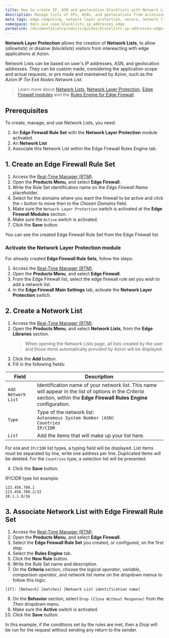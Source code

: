 ```yaml
---
title: How to create IP, ASN and geolocation blocklists with Network Lists
description: Manage lists of IPs, ASNs, and geolocations from accessing your applications at the Edge with Network Lists
meta_tags: edge computing, network layer protection, secure, network lists, network layer security
namespace: docs_use_case_blacklists_ip_addresses_edge
permalink: /documentation/products/guides/blacklists-ip-addresses-edge/
---
```


**Network Layer Protection** allows the creation of **Network Lists**, to allow (*allowlists*) or disalow (*blocklists*) visitors from intereacting with edge applications at Azion. 

Network Lists can be based on user's IP addresses, ASN, and geolocation addresses. They can be custom made, considering the application scope and actual requests, or pre made and maintained by Azion, such as the *Azion IP Tor Exit Nodes Network List*.

> Learn more about [Network Lists](/en/documentation/products/edge-firewall/network-layer-protection/network-lists/), [Network Layer Protection](/en/documentation/products/edge-firewall/network-layer-protection/), [Edge Firewall modules](/en/documentation/products/edge-firewall/) and the [Rules Engine for Edge Firewall](/en/documentation/products/edge-firewall/rules-engine/).

## Prerequisites

To create, manage, and use Network Lists, you need:

1. An **Edge Firewall Rule Set** with the **Network Layer Protection** module activated.
2. An **Network List**
3. Associate this Network List within the Edge Firewall Rules Engine tab.

## 1. Create an Edge Firewall Rule Set

1. Access the [Real-Time Manager (RTM)](https://manager.azion.com).
2. Open the **Products Menu**, and select **Edge Firewall**.
3. Write the Rule Set identification name on the *Edge Firewall Name* placeholder.
4. Select for the domains where you want the firewall to be active and click the `>` button to move then to the *Chosen Domains* field.
5. Make sure the `Network Layer Protection` switch is activated at the **Edge Firewall Modules** section.
6. Make sure the `Active` switch is activated.
7. Click the **Save** button.

You can see the created Edge Firewall Rule Set from the Edge Firewall list.

### Activate the Network Layer Protection module

For already created **Edge Firewall Rule Sets**, follow the steps:

1. Access the [Real-Time Manager (RTM)](https://manager.azion.com).
2. Open the **Products Menu**, and select **Edge Firewall**.
3. From the Edge Firewall list, select the edge firewall rule set you wish to add a network list.
4. In the **Edge Firewall Main Settings** tab, activate the **Network Layer Protection** switch.

## 2. Create a Network List

1. Access the [Real-Time Manager (RTM)](https://manager.azion.com).
2. Open the **Products Menu**, and select **Network Lists**, from the **Edge Libraries** section.
    > When opening the Network Lists page, all lists created by the user and those items automatically provided by Azion will be displayed.
4. Click the **Add** button.
5. Fill in the following fields:

| Field              | Description                                                                                                                                                                |
|--------------------|----------------------------------------------------------------------------------------------------------------------------------------------------------------------------|
| `Add Network List` | Identification name of your network list. This name will appear in the list of options in the *Criteria* section, within the **Edge Firewall Rules Engine** configuration. |
| `Type`             | Type of the network list: <br /> `Autonomous System Number (ASN)` <br /> `Countries` <br /> `IP/CIDR`                                                                      |
| `List`             | Add the items that will make up your list here.                                                                                                                            |

For `ASN` and `IP/CIDR` list types, a typing field will be displayed. List items must be separated by line, write one address per line. Duplicated items will be deleted. For the `Countries` type, a selection list will be presented.

4. Click the **Save** button.

IP/CIDR type list example:

```
123.456.789.1
123.456.789.2/32
10.1.1.0/16
```

## 3. Associate Network List with Edge Firewall Rule Set

1. Access the [Real-Time Manager (RTM)](https://manager.azion.com).
2. Open the **Products Menu**, and select **Edge Firewall**. 
3. Select the **Edge Firewall Rule Set** you created, or configured, on the first step.
4. Select the **Rules Engine** tab.
5. Click the **New Rule** button.
6. Write the Rule Set name and description.
7. On the **Criteria** section, choose the *logical operator*, *variable*, *comparison operator*, and *network list name* on the dropdown menus to follow this logic:

```
[If]: [Network] [matches] [Network List identification name]
```

8. On the **Behavior** section, select `Drop (Close Without Response)` from the *Then* dropdown menu.
9. Make sure the **Active** switch is activated.
10. Click the **Save** button.

In this example, if the conditions set by the rules are met, then a *Drop* will be run for the request without sending any return to the sender.
